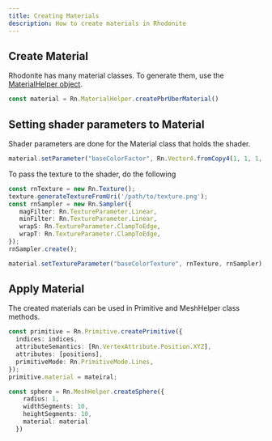 ```yaml
---
title: Creating Materials
description: How to create materials in Rhodonite
---
```



<DocLayout>

## Create Material

Rhodonite has many material classes. To generate them, use the [MaterialHelper object](https://github.com/actnwit/RhodoniteTS/blob/4219ddad/src/foundation/helpers/MaterialHelper.ts#L1001).

```typescript
const material = Rn.MaterialHelper.createPbrUberMaterial()
```

## Setting shader parameters to Material

Shader parameters are done for the Material class that holds the shader.

```typescript
material.setParameter("baseColorFactor", Rn.Vector4.fromCopy4(1, 1, 1, 1));
```

To pass the texture to the shader, do the following

```typescript
const rnTexture = new Rn.Texture();
texture.generateTextureFromUri('/path/to/texture.png');
const rnSampler = new Rn.Sampler({
   magFilter: Rn.TextureParameter.Linear,
   minFilter: Rn.TextureParameter.Linear,
   wrapS: Rn.TextureParameter.ClampToEdge,
   wrapT: Rn.TextureParameter.ClampToEdge,
});
rnSampler.create();

material.setTextureParameter("baseColorTexture", rnTexture, rnSampler);
```

## Apply Material

The created materials can be used in Primitive and MeshHelper class methods.

```typescript
const primitive = Rn.Primitive.createPrimitive({
  indices: indices,
  attributeSemantics: [Rn.VertexAttribute.Position.XYZ],
  attributes: [positions],
  primitiveMode: Rn.PrimitiveMode.Lines,
});
primitive.material = mateiral;
```

```typescript
const sphere = Rn.MeshHelper.createSphere({
    radius: 1,
    widthSegments: 10,
    heightSegments: 10,
    material: material
  })
```

</DocLayout>
